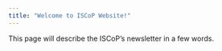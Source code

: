 ```yaml
---
title: "Welcome to ISCoP Website!"
---
```


This page will describe the ISCoP's newsletter in a few words.